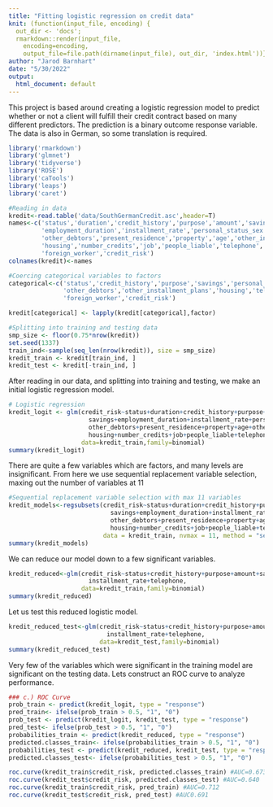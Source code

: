 ```yaml
---
title: "Fitting logistic regression on credit data"
knit: (function(input_file, encoding) {
  out_dir <- 'docs';
  rmarkdown::render(input_file,
    encoding=encoding,
    output_file=file.path(dirname(input_file), out_dir, 'index.html'))})
author: "Jarod Barnhart"
date: "5/30/2022"
output:
  html_document: default
---
```

This project is based around creating a logistic regression model to predict
whether or not a client will fulfill their credit contract based on many 
different predictors. The prediction is a binary outcome response variable. The
data is also in German, so some translation is required.
``` r
library('rmarkdown')
library('glmnet')
library('tidyverse')
library('ROSE')
library('caTools')
library('leaps')
library('caret')
```

``` r
#Reading in data
kredit<-read.table('data/SouthGermanCredit.asc',header=T)
names<-c('status','duration','credit_history','purpose','amount','savings',
         'employment_duration','installment_rate','personal_status_sex',
         'other_debtors','present_residence','property','age','other_installment_plans',
         'housing','number_credits','job','people_liable','telephone',
         'foreign_worker','credit_risk')
colnames(kredit)<-names

#Coercing categorical variables to factors
categorical<-c('status','credit_history','purpose','savings','personal_status_sex',
               'other_debtors','other_installment_plans','housing','telephone',
               'foreign_worker','credit_risk')

kredit[categorical] <- lapply(kredit[categorical],factor)
```

``` r
#Splitting into training and testing data
smp_size <- floor(0.75*nrow(kredit))
set.seed(1337)
train_ind<-sample(seq_len(nrow(kredit)), size = smp_size)
kredit_train <- kredit[train_ind, ]
kredit_test <- kredit[-train_ind, ]
```
After reading in our data, and splitting into training and testing, we make an 
initial logistic regression model.
```r
# Logistic regression
kredit_logit <- glm(credit_risk~status+duration+credit_history+purpose+amount+
                      savings+employment_duration+installment_rate+personal_status_sex+
                      other_debtors+present_residence+property+age+other_installment_plans+
                      housing+number_credits+job+people_liable+telephone+foreign_worker,
                    data=kredit_train,family=binomial)
summary(kredit_logit)
```
There are quite a few variables which are factors, and many levels are 
insignificant. From here we use sequential replacement variable selection,
maxing out the number of variables at 11
``` r
#Sequential replacement variable selection with max 11 variables
kredit_models<-regsubsets(credit_risk~status+duration+credit_history+purpose+amount+
                            savings+employment_duration+installment_rate+personal_status_sex+
                            other_debtors+present_residence+property+age+other_installment_plans+
                            housing+number_credits+job+people_liable+telephone+foreign_worker,
                          data = kredit_train, nvmax = 11, method = "seqrep")
summary(kredit_models)
```
We can reduce our model down to a few significant variables.
```r
kredit_reduced<-glm(credit_risk~status+credit_history+purpose+amount+savings+
                      installment_rate+telephone,
                    data=kredit_train,family=binomial)
summary(kredit_reduced)
```
Let us test this reduced logistic model.
```r
kredit_reduced_test<-glm(credit_risk~status+credit_history+purpose+amount+savings+
                           installment_rate+telephone,
                         data=kredit_test,family=binomial)
summary(kredit_reduced_test)
```
Very few of the variables which were significant in the training model are 
significant on the testing data. Lets construct an ROC curve to analyze
performance.
```r
### c.) ROC Curve
prob_train <- predict(kredit_logit, type = "response")
pred_train<- ifelse(prob_train > 0.5, "1", "0")
prob_test <- predict(kredit_logit, kredit_test, type = "response")
pred_test<- ifelse(prob_test > 0.5, "1", "0")
probabilities_train <- predict(kredit_reduced, type = "response")
predicted.classes_train<- ifelse(probabilities_train > 0.5, "1", "0")
probabilities_test <- predict(kredit_reduced, kredit_test, type = "response")
predicted.classes_test<- ifelse(probabilities_test > 0.5, "1", "0")

roc.curve(kredit_train$credit_risk, predicted.classes_train) #AUC=0.673
roc.curve(kredit_test$credit_risk, predicted.classes_test) #AUC=0.640
roc.curve(kredit_train$credit_risk, pred_train) #AUC=0.712
roc.curve(kredit_test$credit_risk, pred_test) #AUC0.691
```
